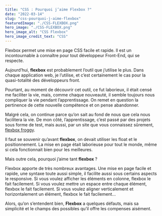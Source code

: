 ```yaml
---
title: "CSS : Pourquoi j’aime Flexbox ?"
date: "2022-03-14"
slug: "css-pourquoi-j-aime-flexbox"
featuredImage: "./CSS-FLEXBOX.png"
hero_image: "./CSS-FLEXBOX.png"
hero_image_alt: "CSS Flexbox"
hero_image_credit_text: "CSS"
---
```


Flexbox permet une mise en page CSS facile et rapide. Il est un incontournable à connaître pour tout développeur Front-End, qui se respecte.

Aujourd’hui, **flexbox** est probablement l’outil que j’utilise le plus. Dans chaque application web, je l’utilise, et c’est certainement le cas pour la quasi-totalité des développeurs front.

Pourtant, au moment de découvrir cet outil, ce fut laborieux, il était censé me faciliter la vie, mais, comme chaque nouveauté, il semble toujours nous compliquer la vie pendant l’apprentissage. On remet en question la pertinence de cette nouvelle compétence et on pense abandonner.

Malgré cela, on continue parce qu’on sait au fond de nous que cela nous facilitera la vie. De mon côté, l’apprentissage, c’est passé par des projets sous forme de test, mais aussi, par un site que vous connaissez sûrement, [flexbox froggy](https://flexboxfroggy.com/#fr).

Il faut se souvenir qu’avant **flexbox**, on devait utiliser les float et le positionnement. La mise en page était laborieuse pour tout le monde, même si cela fonctionnait bien pour les meilleures.

Mais outre cela, pourquoi j’aime tant **flexbox** ?

Flexbox apporte de très nombreux avantages. Une mise en page facile et rapide, une syntaxe toute aussi simple, il facilite aussi sous certains aspects le responsive. Si vous voulez afficher les éléments en colonne, flexbox le fait facilement. Si vous voulez mettre un espace entre chaque élément, flexbox le fait facilement. Si vous voulez aligner verticalement et horizontalement un élément, flexbox le fait facilement…

Alors, qu’on s’entendent bien, **Flexbox** a quelques défauts, mais sa simplicité et le champs des possibles qu’il offre les compenses aisément.

